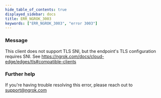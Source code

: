 ```yaml
---
hide_table_of_contents: true
displayed_sidebar: docs
title: ERR_NGROK_3003
keywords: ["ERR_NGROK_3003", "error 3003"]
---
```


### Message

This client does not support TLS SNI, but the endpoint's TLS configuration requires SNI. See https://ngrok.com/docs/cloud-edge/edges/tls#compatible-clients

### Further help

If you're having trouble resolving this error, please reach out to [support@ngrok.com](mailto:support@ngrok.com?subject=Help%20with%20ERR_NGROK_3003)
